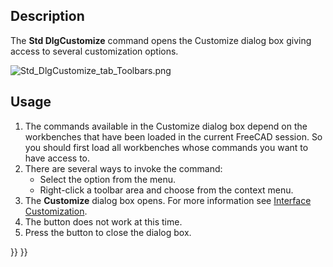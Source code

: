 <languages/>
<translate>

<!--T:13-->
{{Docnav
|[[Std_DlgParameter|DlgParameter]]
|
|[[Std_Tools_Menu|Std Tools Menu]]
|IconL=Std_DlgParameter.svg
|IconR=
|IconC=Freecad.svg
}}

<!--T:1-->
{{GuiCommand
|Name=Std DlgCustomize
|MenuLocation=Tools → Customize...
|Workbenches=All
|SeeAlso=[[Interface_Customization|Interface Customization]]
}}

==Description== <!--T:10-->

<!--T:2-->
The '''Std DlgCustomize''' command opens the Customize dialog box giving access to several customization options.

</translate>
[[Image:Std_DlgCustomize_tab_Toolbars.png]]
<translate>

<!--T:14-->
{{Caption|The Customize dialog box}}

==Usage== <!--T:11-->

<!--T:3-->
# The commands available in the Customize dialog box depend on the workbenches that have been loaded in the current FreeCAD session. So you should first load all workbenches whose commands you want to have access to.
# There are several ways to invoke the command:
#* Select the {{MenuCommand|Tools → [[Image:Std_DlgCustomize.svg|16px]] Customize...}} option from the menu.
#* Right-click a toolbar area and choose {{MenuCommand|[[Image:Std_DlgCustomize.svg|16px]] Customize...}} from the context menu.
# The '''Customize''' dialog box opens. For more information see [[Interface_Customization#Options|Interface Customization]].
# The {{Button|Help}} button does not work at this time.
# Press the {{Button|Close}} button to close the dialog box.


<!--T:15-->
{{Docnav
|[[Std_DlgParameter|DlgParameter]]
|
|[[Std_Tools_Menu|Std Tools Menu]]
|IconL=Std_DlgParameter.svg
|IconR=
|IconC=Freecad.svg
}}

</translate>
{{Std_Base_navi{{#translation:}}}}
{{Userdocnavi{{#translation:}}}}